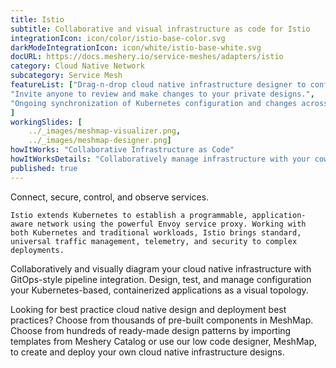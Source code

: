 ```yaml
---
title: Istio  
subtitle: Collaborative and visual infrastructure as code for Istio
integrationIcon: icon/color/istio-base-color.svg
darkModeIntegrationIcon: icon/white/istio-base-white.svg
docURL: https://docs.meshery.io/service-meshes/adapters/istio
category: Cloud Native Network
subcategory: Service Mesh
featureList: ["Drag-n-drop cloud native infrastructure designer to configure, model, and deploy your workloads.",
"Invite anyone to review and make changes to your private designs.",
"Ongoing synchronization of Kubernetes configuration and changes across any number of clusters."
]
workingSlides: [
    ../_images/meshmap-visualizer.png,
    ../_images/meshmap-designer.png]
howItWorks: "Collaborative Infrastructure as Code"
howItWorksDetails: "Collaboratively manage infrastructure with your coworkers synchronously sharing the same designs."
published: true
---
```

<p>
    Connect, secure, control, and observe services.
</p>
<p>

    Istio extends Kubernetes to establish a programmable, application-aware network using the powerful Envoy service proxy. Working with both Kubernetes and traditional workloads, Istio brings standard, universal traffic management, telemetry, and security to complex deployments.

</p>

<p>Collaboratively and visually diagram your cloud native infrastructure with GitOps-style pipeline integration. Design, test, and manage configuration your Kubernetes-based, containerized applications as a visual topology.</p>

<p>Looking for best practice cloud native design and deployment best practices? Choose from thousands of pre-built components in MeshMap. Choose from hundreds of ready-made design patterns by importing templates from Meshery Catalog or use our low code designer, MeshMap, to create and deploy your own cloud native infrastructure designs.

</p>